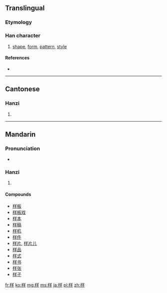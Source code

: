{{also|樣|様}}
==Translingual==
{{stroke order|type=animate}}
{{stroke order|strokes=10}}
{{ja-forms|[[様]]|样|[[樣]]}}

===Etymology===
{{Han simp|樣|f=羕|t=羊}}

===Han character===
{{Han char|rn=75|rad=木|as=06|sn=10|four=|canj=木廿手 (DTQ)|ids=⿰[[木]][[羊]]}}

# [[shape]], [[form]], [[pattern]], [[style]]

====References====
* {{Han ref|kx=0524.030|dkj=14742|hdz=21207.020|uh=6837|ud=26679}}

----

==Cantonese==

===Hanzi===
{{yue-hanzi|jyut=[[joeng6]]|y=yeung6|tra=樣}}

# {{defn|lang=yue|sort=木06}}

----

==Mandarin==

===Pronunciation===
* {{audio|Zh-yàng.ogg|Audio|lang=cmn}}

===Hanzi===
{{cmn-hanzi|tra=樣|pin=[[yáng]] ([[yang2]])|wg=yang<sup>2</sup>}}

# {{defn|lang=cmn|sort=木06}}

====Compounds====
* [[样板]]
* [[样板戏]]
* [[样本]]
* [[样稿]]
* [[样机]]
* [[样件]]
* [[样片]], [[样片儿]]
* [[样品]]
* [[样式]]
* [[样书]]
* [[样张]]
* [[样子]]

[[fr:样]]
[[ko:样]]
[[mg:样]]
[[ms:样]]
[[ja:样]]
[[pl:样]]
[[zh:样]]